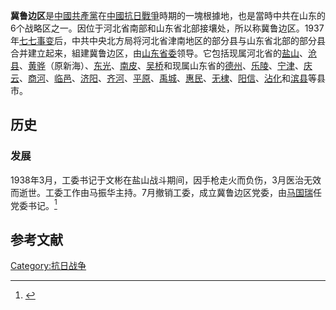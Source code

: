 '''冀鲁边区'''是[[中國共產黨|中國共產黨]]在[[中國抗日戰爭|中國抗日戰爭]]時期的一塊根據地，也是當時中共在山东的6个战略区之一。因位于河北省南部和山东省北部接壤处，所以称冀鲁边区。1937年[[七七事变|七七事变]]后，中共中央北方局将河北省津南地区的部分县与山东省北部的部分县合并建立起来，組建冀鲁边区，由[[山东省委|山东省委]]领导。它包括现属河北省的[[盐山县|盐山]]、[[沧县|沧县]]、[[黄骅市|黄骅]]（原新海）、[[东光县|东光]]、[[南皮县|南皮]]、[[吴桥县|吴桥]]和现属山东省的[[德州市|德州]]、[[乐陵市|乐陵]]、[[宁津县|宁津]]、[[庆云县|庆云]]、[[商河县|商河]]、[[临邑县|临邑]]、[[济阳区|济阳]]、[[齐河|齐河]]、[[平原县|平原]]、[[禹城市|禹城]]、[[惠民县|惠民]]、[[无棣县|无棣]]、[[阳信县|阳信]]、[[沾化区|沾化]]和[[滨县|滨县]]等县市。

== 历史 ==
=== 发展 ===
1938年3月，工委书记于文彬在盐山战斗期间，因手枪走火而负伤，3月医治无效而逝世。工委工作由马振华主持。7月撤销工委，成立冀鲁边区党委，由[[马国瑞|马国瑞]]任党委书记。<ref name=":0">{{Cite book|title=鲁北烽火|last=杜步舟|publisher=山东文艺出版社|year=1985|isbn=|location=|pages=|chapter=冀鲁边的抗日武装起义|first=}}</ref>

==参考文献==
{{reflist}}

[[Category:抗日战争|Category:抗日战争]]